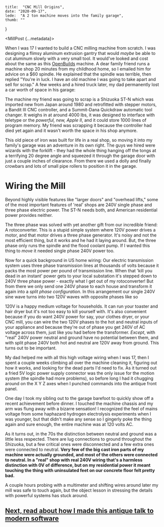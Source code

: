     title:  "CNC Mill Origins",
    date: "2020-09-17",
    lede:  "A 2 ton machine moves into the family garage",
    thumb: ""
}



<MillPost {...metadata}>

When I was 17 I wanted to build a CNC milling machine from scratch. I was designing a flimsy aluminum extrusion gantry that would _maybe_ be able to cut aluminum slowly with a very small tool. It would've looked and cost about the same as this [OpenBuilds](https://openbuildspartstore.com/openbuilds-sphinx-55-20-x-20/) machine.
A dear family friend runs a machine shop 20 minutes from my childhood home, so I emailed him for advice on a $60 spindle. He explained that the spindle was terrible, then replied "You're in luck. I have an old machine I was going to take apart and sell for scrap."
A few weeks and a hired truck later, my dad permanently lost a car worth of space in his garage:

<ImSet>
    <Im src="mill_arrival.jpg" cap="The mill arriving on a hired lowboy truck"/>
    <Im src="mill_dirty.jpg" cap="A fairly greasy mill right after placement in the garage."/>
</ImSet>

The machine my friend was going to scrap is a Shizuoka ST-N which was imported new from Japan around 1980 and retrofitted with stepper motors, a Bandit III CNC controller, and a Summit-Dana Quickdraw automatic tool changer.
It weighs in at around 4000 lbs, it was designed to interface with teletype or the _powerful, new, Apple II_, and it could store 1000 lines of program memory. My friend was scrapping it because the controller had died yet again and it wasn't worth the space in his shop anymore.

This old piece of iron was built for life in a real shop, so moving it into my family's garage was an adventure in its own right. The guys we hired were wizards with the forklift - they had the whole thing hanging off the tongs at a terrifying 20 degree angle and squeezed it through the garage door with just a couple inches of clearance. From there we used a dolly and finally crowbars and lots of small pipe rollers to position it in the garage. 

# Wiring the Mill

Beyond highly visible features like "larger doors" and "overhead lifts," some of the most important features of 'real' shops are 240V single phase and three phase electric power. The ST-N needs both, and American residential power provides neither.

The three phase was solved with yet another gift from our incredible friend: A rotoconverter. This is a stupid simple system where 120V power drives a motor, and that motor drives a three phase generator. It's noisy and not the most efficient thing, but it works and he had it laying around. But, the three phase only runs the spindle and the flood coolant pump. If I wanted this thing to _move_ it needed single phase 240V power too.

<Im src="rotoconverter.jpg" cap="My rotoconverter, hidden in a corner of the garage."/>

Now for a quick background in US home wiring: Our electric transmission system uses three phase transmission lines at thousands of volts because it packs the most power per pound of transmission line. When that 'kill you dead in an instant' power gets to your local substation it's stepped down to 240V three phase power - exactly what I get out of my rotoconverter! But from there we only send one 240V phase to each house and transform it again into a _split phase configuration_. In this arrangement our single 240V sine wave turns into two 120V waves with opposite phases like so

<ImSet>
    <Im src="splitphase.jpg" cap="Splitphase transformer wiring"/>
    <Im src="splitphase.svg" cap="Two periods of the splitphase power waveform"/>
</ImSet>

120V is a happy medium voltage for households. It can run your toaster and hair dryer but it's not too easy to kill yourself with. It's also convenient because if you do want 240V power for say, your clothes dryer, or your CNC mill, you can wire the two 120V phases to the hot and neutral inputs of your appliance and because they're out of phase you get 240V of AC voltage across them, just like you had before the transformer. _Except_, with "real" 240V power neutral and ground have no potential between them, and with split phase 240V both hot and neutral are 120V away from ground. This turns out to be important.

My dad helped me with all this high voltage wiring when I was 17, then I spent a couple weeks climbing all over the machine cleaning it, figuring out how it works, and looking for the dead parts I'd need to fix. As it turned out a fried 5V logic power supply connector was the only issue for the motion system (the spindle had more problems), so before long I had it chugging around on the X Y Z axes when I punched commands into the antique front panel.

One day I took my sibling out to the garage barefoot to quickly show off a recent achievement before dinner. I touched the machine chassis and my arm was flung away with a bizarre sensation! I recognized the feel of mains voltage from some haphazard hydrogen electrolysis experiments when I was younger, but that didn't make any sense so I gingerly poke the thing again and sure enough, the entire machine was at 120 volts AC.

As it turns out, in the 70s the distinction between neutral and ground was a little less respected. There are lug connections to ground throughout the Shizuoka, but a few critical ones were disconnected and a few extra ones were connected to neutral. **Very few of the big cast iron parts of my machine were actually grounded, and most of the others were connected to neutral. In a "real" shop with real 240V wiring that's a harmless distinction with 0V of difference, but on my residential power it meant touching the thing with uninsulated feet on our concrete floor felt pretty bad.**

A couple hours probing with a multimeter and shifting wires around later my mill was safe to touch again, but the object lesson in stressing the details with powerful systems has stuck around. 

## [Next, read about how I made this antique talk to modern software](/project/cnc-mill/2-controllers)

</MillPost>
